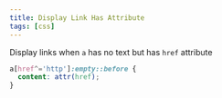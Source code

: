 ```yaml
---
title: Display Link Has Attribute
tags: [css]
---
```


Display links when `a` has no text but has `href` attribute

```css
a[href^='http']:empty::before {
  content: attr(href);
}
```